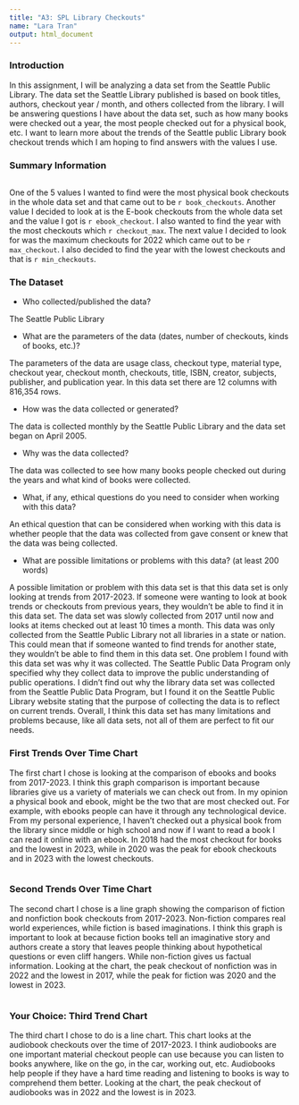 ```yaml
---
title: "A3: SPL Library Checkouts"
name: "Lara Tran"
output: html_document
---
```


### Introduction

In this assignment, I will be analyzing a data set from the Seattle Public Library. The data set the Seattle Library published is based on book titles, authors, checkout year / month, and others collected from the library. I will be answering questions I have about the data set, such as how many books were checked out a year, the most people checked out for a physical book, etc. I want to learn more about the trends of the Seattle public Library book checkout trends which I am hoping to find answers with the values I use.

### Summary Information

```r
```

One of the 5 values I wanted to find were the most physical book checkouts in the whole data set and that came out to be `r book_checkouts`. Another value I decided to look at is the E-book checkouts from the whole data set and the value I got is `r ebook_checkout`. I also wanted to find the year with the most checkouts which `r checkout_max`. The next value I decided to look for was the maximum checkouts for 2022 which came out to be `r max_checkout`. I also decided to find the year with the lowest checkouts and that is `r min_checkouts`.

### The Dataset

-   Who collected/published the data?

The Seattle Public Library

-   What are the parameters of the data (dates, number of checkouts, kinds of books, etc.)?

The parameters of the data are usage class, checkout type, material type, checkout year, checkout month, checkouts, title, ISBN, creator, subjects, publisher, and publication year. In this data set there are 12 columns with 816,354 rows.

-   How was the data collected or generated?

The data is collected monthly by the Seattle Public Library and the data set began on April 2005.

-   Why was the data collected?

The data was collected to see how many books people checked out during the years and what kind of books were collected.

-   What, if any, ethical questions do you need to consider when working with this data?

An ethical question that can be considered when working with this data is whether people that the data was collected from gave consent or knew that the data was being collected.

-   What are possible limitations or problems with this data? (at least 200 words)

A possible limitation or problem with this data set is that this data set is only looking at trends from 2017-2023. If someone were wanting to look at book trends or checkouts from previous years, they wouldn't be able to find it in this data set. The data set was slowly collected from 2017 until now and looks at items checked out at least 10 times a month. This data was only collected from the Seattle Public Library not all libraries in a state or nation. This could mean that if someone wanted to find trends for another state, they wouldn't be able to find them in this data set. One problem I found with this data set was why it was collected. The Seattle Public Data Program only specified why they collect data to improve the public understanding of public operations. I didn't find out why the library data set was collected from the Seattle Public Data Program, but I found it on the Seattle Public Library website stating that the purpose of collecting the data is to reflect on current trends. Overall, I think this data set has many limitations and problems because, like all data sets, not all of them are perfect to fit our needs.

### First Trends Over Time Chart

The first chart I chose is looking at the comparison of ebooks and books from 2017-2023. I think this graph comparison is important because libraries give us a variety of materials we can check out from. In my opinion a physical book and ebook, might be the two that are most checked out. For example, with ebooks people can have it through any technological device. From my personal experience, I haven't checked out a physical book from the library since middle or high school and now if I want to read a book I can read it online with an ebook. In 2018 had the most checkout for books and the lowest in 2023, while in 2020 was the peak for ebook checkouts and in 2023 with the lowest checkouts.

```r
```

### Second Trends Over Time Chart

The second chart I chose is a line graph showing the comparison of fiction and nonfiction book checkouts from 2017-2023. Non-fiction compares real world experiences, while fiction is based imaginations. I think this graph is important to look at because fiction books tell an imaginative story and authors create a story that leaves people thinking about hypothetical questions or even cliff hangers. While non-fiction gives us factual information. Looking at the chart, the peak checkout of nonfiction was in 2022 and the lowest in 2017, while the peak for fiction was 2020 and the lowest in 2023.

```r
```

### Your Choice: Third Trend Chart

The third chart I chose to do is a line chart. This chart looks at the audiobook checkouts over the time of 2017-2023. I think audiobooks are one important material checkout people can use because you can listen to books anywhere, like on the go, in the car, working out, etc. Audiobooks help people if they have a hard time reading and listening to books is way to comprehend them better. Looking at the chart, the peak checkout of audiobooks was in 2022 and the lowest is in 2023.

```r
```
